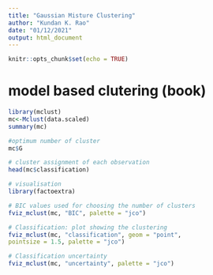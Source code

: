 ```yaml
---
title: "Gaussian Misture Clustering"
author: "Kundan K. Rao"
date: "01/12/2021"
output: html_document
---
```


```r
knitr::opts_chunk$set(echo = TRUE)
```

# model based clutering (book)
```r
library(mclust)
mc<-Mclust(data.scaled)
summary(mc)
```
```r
#optimum number of cluster
mc$G

# cluster assignment of each observation
head(mc$classification)
```

```r
# visualisation
library(factoextra)

# BIC values used for choosing the number of clusters
fviz_mclust(mc, "BIC", palette = "jco")

# Classification: plot showing the clustering
fviz_mclust(mc, "classification", geom = "point",
pointsize = 1.5, palette = "jco")

# Classification uncertainty
fviz_mclust(mc, "uncertainty", palette = "jco")
```




